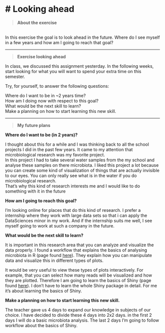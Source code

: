 # Looking ahead{-}
================================================================================

>__About the exercise__

<br> 
In this exercise the goal is to look ahead in the future. Where do I see myself in a few years and how am I going to reach that goal?

***

>__Exercise looking ahead__

In class, we discussed this assignment yesterday. In the following weeks, start looking for what you will want to spend your extra time on this semester.

Try, for yourself, to answer the following questions:

Where do I want to be in ~2 years time? <br>
How am I doing now with respect to this goal? <br>
What would be the next skill to learn? <br>
Make a planning on how to start learning this new skill. <br>


***

>__My future plans__

__Where do I want to be (in 2 years)?__

I thought about this for a while and I was thinking back to all the school projects I did in the past few years. 
It came to my attention that microbiological research was my favorite project. <br>
In this project I had to take several water samples from the my school and analyse these samples on there microbiota.
I liked this project a lot because you can create some kind of visualization of things that are actually invisible to our eyes. 
You can only really see what is in the water if you do microbiological research. <br>
That's why this kind of research interests me and I would like to do something with it in the future <br>


__How am I going to reach this goal?__

I'm looking online for places that do this kind of research. I prefer a internship where they work with large data sets so that i can
apply the DataSciences minor in my work. And if the internship suits me well, I see myself going to work at such a company in the future. <br>

__What would be the next skill to learn?__

It is important in this research area that you can analyze and visualize the data properly. I found a workflow that explains the basics of analysing microbiota in R (page found [here](https://rstudio-pubs-static.s3.amazonaws.com/268156_d3ea37937f4f4469839ab6fa2c483842.html#other_visualizations)). They explain how you can manipulate data and visualize this in different types of plots. <br> 

It would be very useful to view these types of plots interactively. For example, that you can select how many reads will be visualized and how they are plotted. Therefore I am going to learn the basics of Shiny (page found [here](https://towardsdatascience.com/how-to-build-a-data-analysis-app-in-r-shiny-143bee9338f7)). I don't have to learn the whole Shiny package in detail. For me it's about learning the basics of Shiny.

__Make a planning on how to start learning this new skill.__


The teacher gave us 4 days to expand our knowledge in subjects of our choice. I have decided to divide these 4 days into 2x2 days. in the first 2 days I will do a basic microbiota analysis. The last 2 days I'm going to follow workflow about the basics of Shiny.
<br> <br>


